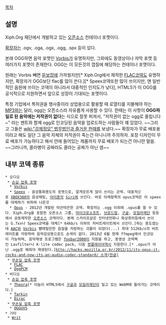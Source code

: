 [[목차]]
== 설명 ==
Xiph.Org 재단에서 개발하고 있는 [[오픈소스]] 컨테이너 포맷이다.

[[확장자]]는 .ogv, .oga, .ogx, .ogg, .spx 등이 있다.

본래 OGG하면 음악 포맷인 [[Vorbis]]가 유명하지만, 그외에도 동영상이나 자막 포맷 등 여러가지 포맷이 존재한다. OGG는 이 모든것의 껍질에 해당하는 컨테이너 포맷이다.

원래는 Vorbis 빼면 [[듣보잡]]에 가까웠지만[* Xiph.Org에서 제작한 [[FLAC]]코덱도 유명하지만, 확장자가 OGG보단 flac를 많이 쓴다.][* Speex코덱또한 많이 쓰이지만, 얜 일반적인 음원에 쓰이는 코덱이 아니라서 대중적인 인지도가 낮다], HTML5가 이 OGG를 공식적으로 지원하면서 앞으로 성장이 기대되는 포맷이다.

특정 기업에서 특허권을 행사중이라 상업용으로 활용할 때 로열티를 지불해야 하는 [[MP3]]와는 달리, ogg는 오픈소스라 자유롭게 사용할 수 있다. 한때는 이 사항이 '''OGG파일로 된 음악에는 저작권이 없다'''는 식으로 잘못 퍼져서, "저작권이 없는 ogg로 올립니다~" 라는 멘트와 함께 ogg로 인코딩된 음악을 업로드하는 사람들이 꽤 있었다. ~~그리고 그들은 [[wiki:"강제정모" 법무법인과 즐거운 한때]]를 보냈다.~~ 확장자가 무료 배포용이라고 해도 일단 그 음악 자체의 저작권이 죽는건 아니니까 주의하자. 포장 디자인이 무료 배포가 가능하다고 해서 안에 들어있는 제품까지 무료 배포가 되는건 아니란 말씀. ~~그러니까, 콜라병이 공짜라도 콜라는 공짜가 아닌 셈~~
== 내부 코덱 종류 ==
 * 오디오
  * [[손실 압축 포맷]]
   * [[Vorbis]]
   * [[Speex]] - 음성통화용도의 포맷으로, 알게모르게 많이 쓰이는 코덱. 대표적으로 [[XBOX360]]의 음성채팅, [[아이폰]]의 [[Siri]]에 쓰인다. 바로 아래항목의 opus코덱은 이 speex를 대체하기 위하여 나온것
   * [[Opus]] - 2012년 개발된 따끈따끈한 코덱. 확장자는 .ogg 이외에 .opus를 쓸 수 있다. Xiph.Org을 포함한 오픈소스 그룹, [[마이크로소프트]], [[브로드컴]], [[구글]], [[모질라]]재단 등등에서 공동제작한 [[오픈소스]] 코덱이다. 본래 스카이프같은 인터넷전화나 화상회의등에서 쓰이는 G.7xx나 Speex코덱을 대체[* 64kb/s 이하의 저비트레이트에서 쓰인다.]하는 용도였는데 [[AAC]]와 [[Vorbis]] 뺨때릴만한 음질을 자랑하는 괴물이 되었다(...) 최대 512kb/s의 비트레이트를 자랑하여 음악감상용으로도 손색이 없다. 2013년 6월 현재 ffmpeg에서 인코딩이 가능하며, 음악재생 프로그램은 [[foobar2000]]이 지원을 하고, 동영상 코덱팩인 Lavfilter나 K-lite codec pack, 다음 [[팟플레이어]]역시 지원한다.[* .opus가 아닌 .ogg로 해줘야 재생된다.][[http://hacks.mozilla.or.kr/2012/11/its-opus-it-rocks-and-now-its-an-audio-codec-standard/ 소개(한글)]]
  * [[무손실 압축 포맷]]
   * [[FLAC]]
   * [[OggPCM]]
 * 비디오
  * [[손실 압축 포맷]]
   * [[Theora]][* 이놈이 HTML5에서 [[구글]]과 [[모질라]]재단이 밀고 있는 WebM에 들어가는 코덱이다.]
   * [[Tarkin]]
   * [[Dirac]]
  * [[무손실 압축 포맷]]
   * [[OGGUVS]]
 * 기타
  * [[Writ]]
